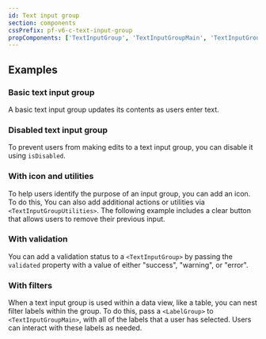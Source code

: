 ```yaml
---
id: Text input group
section: components
cssPrefix: pf-v6-c-text-input-group
propComponents: ['TextInputGroup', 'TextInputGroupMain', 'TextInputGroupUtilities']
---
```



## Examples

### Basic text input group 

A basic text input group updates its contents as users enter text.



<LiveExample src={TextInputGroupBasic} />

### Disabled text input group

To prevent users from making edits to a text input group, you can disable it using `isDisabled`.



<LiveExample src={TextInputGroupDisabled} />

### With icon and utilities

To help users identify the purpose of an input group, you can add an icon. To do this, 
You can also add additional actions or utilities via `<TextInputGroupUtilities>`. The following example includes a clear button that allows users to remove their previous input. 



<LiveExample src={TextInputGroupUtilitiesAndIcon} />

### With validation

You can add a validation status to a `<TextInputGroup>` by passing the `validated` property with a value of either "success", "warning", or "error".



<LiveExample src={TextInputGroupWithStatus} />

### With filters

When a text input group is used within a data view, like a table, you can nest filter labels within the group. To do this, pass a `<LabelGroup>` to `<TextInputGroupMain>`, with all of the labels that a user has selected. Users can interact with these labels as needed.



<LiveExample src={TextInputGroupFilters} />
